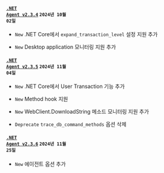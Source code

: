 #### <code class='changelog-service'><a href="https://docs.whatap.io/release-notes/dotnet/dotnet-2_3_4">.NET Agent v2.3.4</a></code> <code class='changelog-date'>2024년 10월 02일</code>

- <code class="New" type="1">New</code> .NET Core에서 <code>expand_transaction_level</code> 설정 지원 추가

- <code class="New" type="1">New</code> Desktop application 모니터링 지원 추가

#### <code class='changelog-service'><a href="https://docs.whatap.io/release-notes/dotnet/dotnet-2_3_5">.NET Agent v2.3.5</a></code> <code class='changelog-date'>2024년 11월 04일</code>

- <code class="New" type="1">New</code> .NET Core에서 User Transaction 기능 추가

- <code class="New" type="1">New</code> Method hook 지원

- <code class="New" type="1">New</code> WebClient.DownloadString 메소드 모니터링 지원 추가

- <code class="Deprecate" type="1">Deprecate</code> <code>trace_db_command_methods</code> 옵션 삭제

#### <code class='changelog-service'><a href="https://docs.whatap.io/release-notes/dotnet/dotnet-2_3_6">.NET Agent v2.3.6</a></code> <code class='changelog-date'>2024년 11월 25일</code>

- <code class="New" type="1">New</code> 에이전트 옵션 추가

